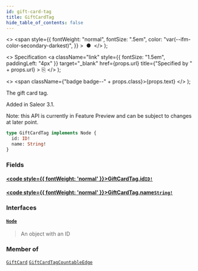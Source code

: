 ```yaml
---
id: gift-card-tag
title: GiftCardTag
hide_table_of_contents: false
---
```


  <>
    <span
      style={{
        fontWeight: "normal",
        fontSize: ".5em",
        color: "var(--ifm-color-secondary-darkest)",
      }}
    >
      &nbsp;●&nbsp;
    </span>
  </>
);

  <>
    Specification
    <a
      className="link"
      style={{ fontSize: "1.5em", paddingLeft: "4px" }}
      target="\_blank"
      href={props.url}
      title={"Specified by " + props.url}
    >
      ⎘
    </a>
  </>
);

  <>
    <span className={"badge badge--" + props.class}>{props.text}</span>
  </>
);

The gift card tag.

Added in Saleor 3.1.

Note: this API is currently in Feature Preview and can be subject to changes at later point.

```graphql
type GiftCardTag implements Node {
  id: ID!
  name: String!
}
```

### Fields

#### [<code style={{ fontWeight: 'normal' }}>GiftCardTag.<b>id</b></code>](#)<Bullet />[`ID!`](../../api-reference/miscellaneous/scalars/id) <Badge class="secondary" text="non-null"/> <Badge class="secondary" text="scalar"/> <Badge class="secondary" text="miscellaneous"/>

>

#### [<code style={{ fontWeight: 'normal' }}>GiftCardTag.<b>name</b></code>](#)<Bullet />[`String!`](../../api-reference/miscellaneous/scalars/string) <Badge class="secondary" text="non-null"/> <Badge class="secondary" text="scalar"/> <Badge class="secondary" text="miscellaneous"/>

>

### Interfaces

#### [`Node`](../../api-reference/miscellaneous/interfaces/node) <Badge class="secondary" text="interface"/> <Badge class="secondary" text="miscellaneous"/>

> An object with an ID

### Member of

[`GiftCard`](../../api-reference/gift-cards/objects/gift-card) <Badge class="secondary" text="object"/><Bullet />[`GiftCardTagCountableEdge`](../../api-reference/miscellaneous/objects/gift-card-tag-countable-edge) <Badge class="secondary" text="object"/>
